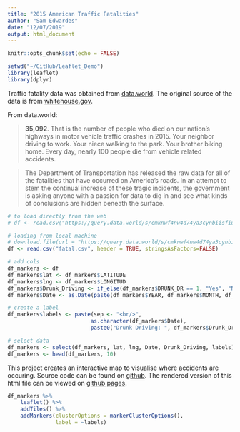 ```yaml
---
title: "2015 American Traffic Fatalities"
author: "Sam Edwardes"
date: "12/07/2019"
output: html_document
---
```


```r
knitr::opts_chunk$set(echo = FALSE)
```

```r
setwd("~/GitHub/Leaflet_Demo")
library(leaflet)
library(dplyr)
```

Traffic fatality data was obtained from [data.world](https://data.world/transportation/2015-traffic-fatalities). The original source of the data is from [whitehouse.gov](https://obamawhitehouse.archives.gov/blog/2016/08/29/2015-traffic-fatalities-data-has-just-been-released-call-action-download-and-analyze).

From data.world:

> **35,092**. That is the number of people who died on our nation’s highways in motor vehicle traffic crashes in 2015. Your neighbor driving to work. Your niece walking to the park. Your brother biking home. Every day, nearly 100 people die from vehicle related accidents.

> The Department of Transportation has released the raw data for all of the fatalities that have occurred on America's roads. In an attempt to stem the continual increase of these tragic incidents, the government is asking anyone with a passion for data to dig in and see what kinds of conclusions are hidden beneath the surface.

```r
# to load directly from the web
# df <- read.csv("https://query.data.world/s/cmknwf4nw4d74ya3cynbiisfiuyq5t", header=TRUE, stringsAsFactors=FALSE)

# loading from local machine
# download.file(url = "https://query.data.world/s/cmknwf4nw4d74ya3cynbiisfiuyq5t", destfile = "fatal.csv")
df <- read.csv("fatal.csv", header = TRUE, stringsAsFactors=FALSE)
```

```r
# add cols
df_markers <- df
df_markers$lat <- df_markers$LATITUDE
df_markers$lng <- df_markers$LONGITUD
df_markers$Drunk_Driving <- if_else(df_markers$DRUNK_DR == 1, "Yes", "No")
df_markers$Date <- as.Date(paste(df_markers$YEAR, df_markers$MONTH, df_markers$DAY, sep = "-"))

# create a label
df_markers$labels <- paste(sep <- "<br/>",
                          as.character(df_markers$Date),
                          paste0("Drunk Driving: ", df_markers$Drunk_Driving))

# select data
df_markers <- select(df_markers, lat, lng, Date, Drunk_Driving, labels) 
df_markers <- head(df_markers, 10)
```

This project creates an interactive map to visualise where accidents are occuring. Source code can be found on [github](https://github.com/SamEdwardes/Leaflet_Demo). The rendered version of this html file can be viewed on [github pages](https://samedwardes.github.io/Leaflet_Demo/traffic_fatalities).

```r
df_markers %>%
    leaflet() %>%
    addTiles() %>%
    addMarkers(clusterOptions = markerClusterOptions(),
               label = ~labels)
```
